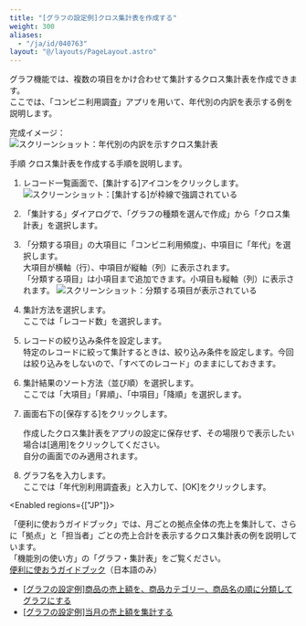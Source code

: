 ```yaml
---
title: "[グラフの設定例]クロス集計表を作成する"
weight: 300
aliases:
  - "/ja/id/040763"
layout: "@/layouts/PageLayout.astro"
---
```




グラフ機能では、複数の項目をかけ合わせて集計するクロス集計表を作成できます。  
ここでは、「コンビニ利用調査」アプリを用いて、年代別の内訳を表示する例を説明します。

完成イメージ：  
<Img src="/k/kintone/img-ja/pivot_table01.png" alt="スクリーンショット：年代別の内訳を示すクロス集計表" />

<Heading id="summarize_pivot_table_10">手順</Heading>
クロス集計表を作成する手順を説明します。

1. レコード一覧画面で、[集計する]アイコンをクリックします。
   <Img src="/k/kintone/img-ja/pivot_table02.png" alt="スクリーンショット：[集計する]が枠線で強調されている" />

1. 「集計する」ダイアログで、「グラフの種類を選んで作成」から「クロス集計表」を選択します。  

1. 「分類する項目」の大項目に「コンビニ利用頻度」、中項目に「年代」を選択します。  
   大項目が横軸（行）、中項目が縦軸（列）に表示されます。  
   「分類する項目」は小項目まで追加できます。小項目も縦軸（列）に表示されます。
   <Img src="/k/kintone/img-ja/pivot_table03.png" alt="スクリーンショット：分類する項目が表示されている" />

1. 集計方法を選択します。  
   ここでは「レコード数」を選択します。

1. レコードの絞り込み条件を設定します。  
   特定のレコードに絞って集計するときは、絞り込み条件を設定します。今回は絞り込みをしないので、「すべてのレコード」のままにしておきます。

1. 集計結果のソート方法（並び順）を選択します。  
  ここでは「大項目」「昇順」、「中項目」「降順」を選択します。

1. 画面右下の[保存する]をクリックします。

   <Note>

   作成したクロス集計表をアプリの設定に保存せず、その場限りで表示したい場合は[適用]をクリックしてください。  
   自分の画面でのみ適用されます。

   
   </Note>

1. グラフ名を入力します。  
   ここでは「年代別利用調査表」と入力して、[OK]をクリックします。

<Enabled regions={["JP"]}>

<Hint>

「便利に使おうガイドブック」では、月ごとの拠点全体の売上を集計して、さらに「拠点」と「担当者」ごとの売上合計を表示するクロス集計表の例を説明しています。  
「機能別の使い方」の「グラフ・集計表」をご覧ください。  
[便利に使おうガイドブック](https://kintone.cybozu.co.jp/material/)（日本語のみ）


</Hint>


</Enabled>

<Reference>

* [[グラフの設定例]商品の売上額を、商品カテゴリー、商品名の順に分類してグラフにする](/k/ja/id/040585.html)
* [[グラフの設定例]当月の売上額を集計する](/k/ja/id/040584.html)


</Reference>
